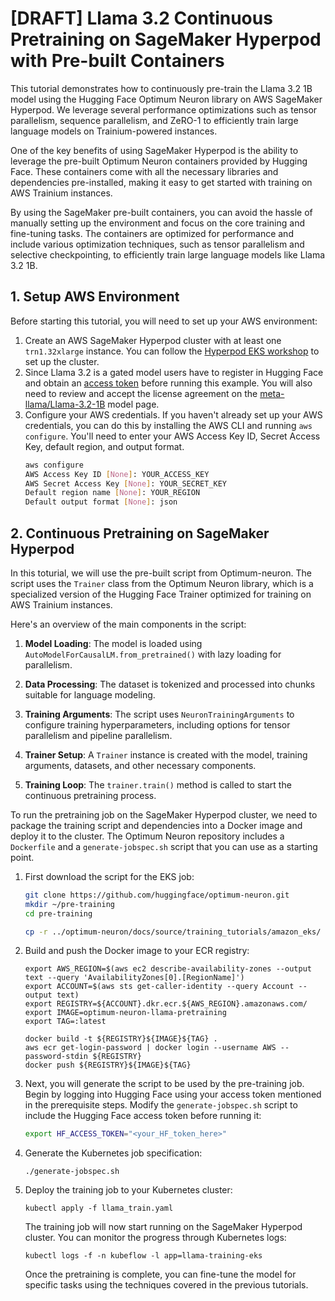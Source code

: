 <!---
Copyright 2024 The HuggingFace Team. All rights reserved.

Licensed under the Apache License, Version 2.0 (the "License");
you may not use this file except in compliance with the License.
You may obtain a copy of the License at

    http://www.apache.org/licenses/LICENSE-2.0

Unless required by applicable law or agreed to in writing, software
distributed under the License is distributed on an "AS IS" BASIS,
WITHOUT WARRANTIES OR CONDITIONS OF ANY KIND, either express or implied.
See the License for the specific language governing permissions and
limitations under the License.
-->

# [DRAFT] Llama 3.2 Continuous Pretraining on SageMaker Hyperpod with Pre-built Containers

This tutorial demonstrates how to continuously pre-train the Llama 3.2 1B model using the Hugging Face Optimum Neuron library on AWS SageMaker Hyperpod. We leverage several performance optimizations such as tensor parallelism, sequence parallelism, and ZeRO-1 to efficiently train large language models on Trainium-powered instances.

One of the key benefits of using SageMaker Hyperpod is the ability to leverage the pre-built Optimum Neuron containers provided by Hugging Face. These containers come with all the necessary libraries and dependencies pre-installed, making it easy to get started with training on AWS Trainium instances.


By using the SageMaker pre-built containers, you can avoid the hassle of manually setting up the environment and focus on the core training and fine-tuning tasks. The containers are optimized for performance and include various optimization techniques, such as tensor parallelism and selective checkpointing, to efficiently train large language models like Llama 3.2 1B.


## 1. Setup AWS Environment

Before starting this tutorial, you will need to set up your AWS environment:

1. Create an AWS SageMaker Hyperpod cluster with at least one `trn1.32xlarge` instance. You can follow the [Hyperpod EKS workshop](https://catalog.workshops.aws/sagemaker-hyperpod-eks/en-US/00-setup/02-own-account) to set up the cluster.
2. Since Llama 3.2 is a gated model users have to register in Hugging Face and obtain an [access token](https://huggingface.co/docs/hub/en/security-tokens) before running this example. You will also need to review and accept the license agreement on the [meta-llama/Llama-3.2-1B](https://huggingface.co/meta-llama/Llama-3.2-1B) model page.
3. Configure your AWS credentials. If you haven't already set up your AWS credentials, you can do this by installing the AWS CLI and running `aws configure`. You'll need to enter your AWS Access Key ID, Secret Access Key, default region, and output format. 
   ```bash
   aws configure
   AWS Access Key ID [None]: YOUR_ACCESS_KEY
   AWS Secret Access Key [None]: YOUR_SECRET_KEY
   Default region name [None]: YOUR_REGION
   Default output format [None]: json
   ```

## 2. Continuous Pretraining on SageMaker Hyperpod

In this toturial, we will use the pre-built script from Optimum-neuron. The script uses the `Trainer` class from the Optimum Neuron library, which is a specialized version of the Hugging Face Trainer optimized for training on AWS Trainium instances. 

Here's an overview of the main components in the script:

1. **Model Loading**: The model is loaded using `AutoModelForCausalLM.from_pretrained()` with lazy loading for parallelism.

2. **Data Processing**: The dataset is tokenized and processed into chunks suitable for language modeling.

3. **Training Arguments**: The script uses `NeuronTrainingArguments` to configure training hyperparameters, including options for tensor parallelism and pipeline parallelism.

4. **Trainer Setup**: A `Trainer` instance is created with the model, training arguments, datasets, and other necessary components.

5. **Training Loop**: The `trainer.train()` method is called to start the continuous pretraining process.

To run the pretraining job on the SageMaker Hyperpod cluster, we need to package the training script and dependencies into a Docker image and deploy it to the cluster. The Optimum Neuron repository includes a `Dockerfile` and a `generate-jobspec.sh` script that you can use as a starting point.

1. First download the script for the EKS job:
   ```bash
   git clone https://github.com/huggingface/optimum-neuron.git
   mkdir ~/pre-training
   cd pre-training

   cp -r ../optimum-neuron/docs/source/training_tutorials/amazon_eks/ .
   ```

2. Build and push the Docker image to your ECR registry:

   ```
   export AWS_REGION=$(aws ec2 describe-availability-zones --output text --query 'AvailabilityZones[0].[RegionName]')
   export ACCOUNT=$(aws sts get-caller-identity --query Account --output text)
   export REGISTRY=${ACCOUNT}.dkr.ecr.${AWS_REGION}.amazonaws.com/
   export IMAGE=optimum-neuron-llama-pretraining
   export TAG=:latest

   docker build -t ${REGISTRY}${IMAGE}${TAG} .
   aws ecr get-login-password | docker login --username AWS --password-stdin ${REGISTRY}
   docker push ${REGISTRY}${IMAGE}${TAG}
   ```

3. Next, you will generate the script to be used by the pre-training job. Begin by logging into Hugging Face using your access token mentioned in the prerequisite steps.
   Modify the `generate-jobspec.sh` script to include the Hugging Face access token before running it:

   ```bash
   export HF_ACCESS_TOKEN="<your_HF_token_here>"
   ```

4. Generate the Kubernetes job specification:

   ```
   ./generate-jobspec.sh
   ```

4. Deploy the training job to your Kubernetes cluster:

   ```
   kubectl apply -f llama_train.yaml
   ```

   The training job will now start running on the SageMaker Hyperpod cluster. You can monitor the progress through Kubernetes logs:

   ```
   kubectl logs -f -n kubeflow -l app=llama-training-eks
   ```

   Once the pretraining is complete, you can fine-tune the model for specific tasks using the techniques covered in the previous tutorials.